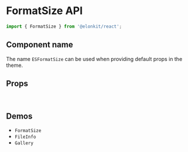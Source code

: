 
<Meta title="Components API/FormatSize" />

# FormatSize API

```js
import { FormatSize } from '@elonkit/react';
```

## Component name

The name `ESFormatSize` can be used when providing default props in the theme.

## Props

<TableInterface name="FormatSizeProps" variant="props" />

<br />

## Demos

<ul>
  <li>
    <LinkTo kind="components-FormatSize" story="demo">
      <code>FormatSize</code>
    </LinkTo>
  </li>
  <li>
    <LinkTo kind="components-FileInfo" story="demo">
      <code>FileInfo</code>
    </LinkTo>
  </li>
  <li>
    <LinkTo kind="components-gallery" story="demo">
      <code>Gallery</code>
    </LinkTo>
  </li>
</ul>
